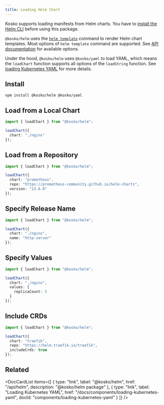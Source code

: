 ```yaml
---
title: Loading Helm Chart
---
```



Kosko supports loading manifests from Helm charts. You have to [install the Helm CLI](https://helm.sh/docs/intro/install/) before using this package.

`@kosko/helm` uses the [`helm template`](https://helm.sh/docs/helm/helm_template/) command to render Helm chart templates. Most options of `helm template` command are supported. See [API documentation](/api/helm) for available options.

Under the hood, `@kosko/helm` uses `@kosko/yaml` to load YAML, which means the `loadChart` function supports all options of the `loadString` function. See [loading Kubernetes YAML](./loading-kubernetes-yaml.mdx) for more details.

## Install

```shell npm2yarn
npm install @kosko/helm @kosko/yaml
```

## Load from a Local Chart

```ts ts2js
import { loadChart } from "@kosko/helm";

loadChart({
  chart: "./nginx"
});
```

## Load from a Repository

```ts ts2js
import { loadChart } from "@kosko/helm";

loadChart({
  chart: "prometheus",
  repo: "https://prometheus-community.github.io/helm-charts",
  version: "13.6.0"
});
```

## Specify Release Name

```ts ts2js
import { loadChart } from "@kosko/helm";

loadChart({
  chart: "./nginx",
  name: "http-server"
});
```

## Specify Values

```ts ts2js
import { loadChart } from "@kosko/helm";

loadChart({
  chart: "./nginx",
  values: {
    replicaCount: 5
  }
});
```

## Include CRDs

```ts ts2js
import { loadChart } from "@kosko/helm";

loadChart({
  chart: "traefik",
  repo: "https://helm.traefik.io/traefik",
  includeCrds: true
});
```

## Related

<DocCardList
  items={[
    {
      type: "link",
      label: "@kosko/helm",
      href: "/api/helm",
      description: "@kosko/helm package"
    },
    {
      type: "link",
      label: "Loading Kubernetes YAML",
      href: "/docs/components/loading-kubernetes-yaml",
      docId: "components/loading-kubernetes-yaml"
    }
  ]}
/>
